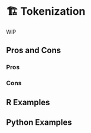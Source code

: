 # 🏗️ Tokenization {#sec-text-tokenization}

WIP

## Pros and Cons

### Pros

### Cons

## R Examples

## Python Examples

